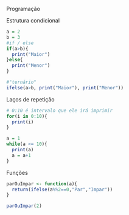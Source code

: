 Programação 

Estrutura condicional
```r
a = 2
b = 3
#if / else
if(a>b){
  print("Maior")
}else{
  print("Menor")
}

#"ternário"
ifelse(a>b, print("Maior"), print("Menor"))
```
Laços de repetição
```r
# 0:10 é intervalo que ele irá imprimir
for(i in 0:10){
  print(i)
}

a = 1
while(a <= 10){
  print(a)
  a = a+1
}
```
Funções

```r
parOuImpar <- function(a){
  return(ifelse(a%%2==0,"Par","Impar"))
}

parOuImpar(2)

```



